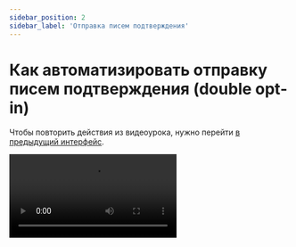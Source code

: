 ```yaml
---
sidebar_position: 2
sidebar_label: 'Отправка писем подтверждения'
---
```



# Как автоматизировать отправку писем подтверждения (double opt-in)

Чтобы повторить действия из видеоурока, нужно перейти [в предыдущий интерфейс](https://sendsay.ru/account/).

<Video src="https://www.youtube.com/embed/g2AuYJQQD_E" />

У нас есть отдельная статья про то, как настроить эту автоматизацию в новом интерфейсе:

[Как автоматизировать отправку писем подтверждения](https://docs.sendsay.ru/automations/automations-by-time/how-to-automate-confirmation-emails)
